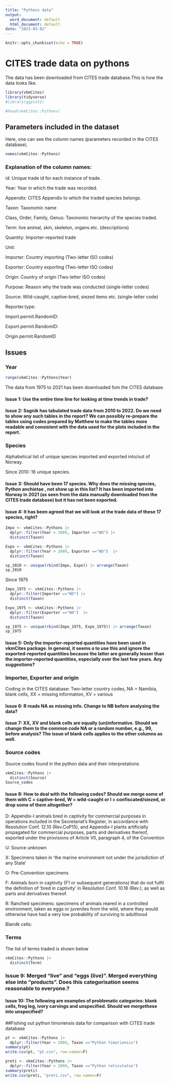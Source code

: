 ```yaml
---
title: "Pythons data"
output:
  word_document: default
  html_document: default
date: "2023-03-02"
---
```


```r
knitr::opts_chunk$set(echo = TRUE)
```

# CITES trade data on pythons
The data has been downloaded from CITES trade database.This is how the data looks like.
```r
library(vkmCites)
library(tidyverse)
#library(ggplot2)

#head(vkmCites::Pythons)
```
## Parameters included in the dataset
Here, one can see the column names (parameters recorded in the CITES database). 
```r
names(vkmCites::Pythons)
```
### Explanation of the column names:
id: Unique trade id for each instance of trade.

Year: Year in which the trade was recorded.

Appendix: CITES Appendix to which the traded species belongs.

Taxon: Taxonomic name

Class, Order, Family, Genus: Taxonomic hierarchy of the species traded.

Term: live animal, skin, skeleton, organs etc. (descriptions)

Quantity: Importer-reported trade

Unit:

Importer: Country importing (Two-letter ISO codes)

Exporter: Country exporting (Two-letter ISO codes)

Origin: Country of origin (Two-letter ISO codes)

Purpose: Reason why the trade was conducted (single-letter codes)

Source: Wild-caught, captive-bred, siezed items etc. (single-letter code)

Reporter.type:

Import.permit.RandomID:

Export.permit.RandomID:

Origin.permit.RandomID

## Issues
### Year
```r
range(vkmCites::Pythons$Year)
```
The data from 1975 to 2021 has been downloaded fom the CITES database.

#### Issue 1: Use the entire time line for looking at time trends in trade?
#### Issue 2: Sagnik has tabulated trade data from 2010 to 2022. Do we need to show any such tables in the report? We can possibly re-prepare the tables using codes prepared by Matthew to make the tables more readable and consistent with the data used for the plots included in the report.

### Species
Alphabetical list of unique species imported and exported into/out of Norway.

Since 2010: 16 unique species.

#### Issue 3: Should have been 17 species. Why does the missing species, \i Python anchietae \i, not show up in this list? It has been imported into Norway in 2021 (as seen from the data manually downloaded from the CITES trade database) but it has not been exported.

#### Issue 4: It has been agreed that we will look at the trade data of these 17 species, right? 
```r
Impo <- vkmCites::Pythons |>
  dplyr::filter(Year > 2009, Importer =="NO") |>
  distinct(Taxon)

Expo <- vkmCites::Pythons |> 
  dplyr::filter(Year > 2009, Exporter =="NO")  |>
  distinct(Taxon)

sp_2010 <- unique(rbind(Impo, Expo)) |> arrange(Taxon)
sp_2010
```

Since 1975
```r

Impo_1975 <- vkmCites::Pythons |>
  dplyr::filter(Importer =="NO") |>
  distinct(Taxon)

Expo_1975 <- vkmCites::Pythons |> 
  dplyr::filter(Exporter =="NO")  |>
  distinct(Taxon)

sp_1975 <- unique(rbind(Impo_1975, Expo_1975)) |> arrange(Taxon)
sp_1975

```
#### Issue 5: Only the importer-reported quantities have been used in vkmCites package. In general, it seems o to use this and ignore the exported-reported quantities because the latter are generally lesser than the importer-reported quantities, especially over the last few years. Any suggestions?

### Importer, Exporter and origin
Coding in the CITES database: Two-letter country codes, NA = Namibia, blank cells, XX = missing information, XV = various

#### Issue 6: R reads NA as missing info. Change to NB before analysing the data?

#### Issue 7: XX, XV and blank cells are equally (un)informative. Should we change them to the common code NA or a random number, e.g., 99, before analysis? The issue of blank cells applies to the other columns as well.

### Source codes
Source codes found in the python data and their interpretations
```r
vkmCites::Pythons |> 
  distinct(Source)
Source_codes
```
#### Issue 8: How to deal with the following codes? Should we merge some of them with C = captive-bred, W = wild-caught or I = confiscated/siezed,  or drop some of them altogether?

D: Appendix-I animals bred in captivity for commercial purposes in operations included in the Secretariat's Register, in accordance with Resolution Conf. 12.10 (Rev.CoP15), and Appendix-I plants artificially propagated for commercial purposes, parts and derivatives thereof, exported under the provisions of Article VII, paragraph 4, of the Convention

U: Source unknown

X: Specimens taken in 'the marine environment not under the jurisdiction of any State'

O: Pre-Convention specimens

F: Animals born in captivity (F1 or subsequent generations) that do not fulfil the definition of ‘bred in captivity’ in Resolution Conf. 10.16 (Rev.), as well as parts and derivatives thereof.

R: Ranched specimens: specimens of animals reared in a controlled environment, taken as eggs or juveniles from the wild, where they would otherwise have had a very low probability of surviving to adulthood

Blandk cells:


### Terms
The list of terms traded is shown below
```r
vkmCites::Pythons |> 
  distinct(Term)
```
### Issue 9: Merged "live" and "eggs (live)". Merged everything else into "products". Does this categorisation seems reasonable to everyone.?

#### Issue 10: The following are examples of problematic categories: blank cells, frog leg, ivory carvings and unspecified. Should we mergethese into unspecified?


##Fishing out python timoriensis data for comparison with CITES trade database
```r
pt <- vkmCites::Pythons |>
  dplyr::filter(Year > 2009, Taxon =="Python timoriensis")
summary(pt)
write.csv(pt, "pt.csv", row.names=F)

preti <- vkmCites::Pythons |>
  dplyr::filter(Year > 2009, Taxon =="Python reticulatus")
summary(preti)
write.csv(preti, "preti.csv", row.names=F)
```

